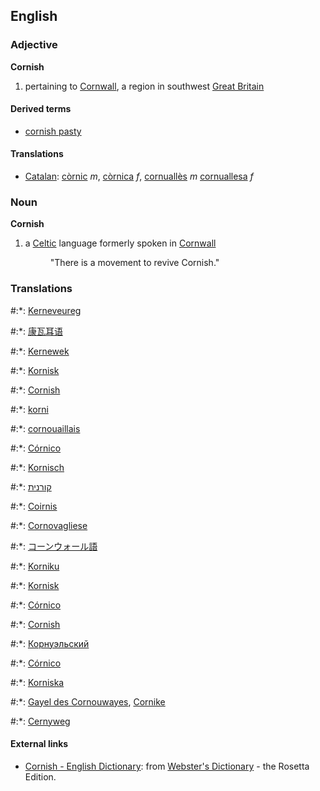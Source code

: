 ==English==
===Adjective===
'''Cornish'''

# pertaining to [[Cornwall]], a region in southwest [[Great Britain]]

====Derived terms====
*[[cornish pasty]]

====Translations====
*[[Catalan]]: [[còrnic]] ''m'', [[còrnica]] ''f'', [[cornuallès]] ''m'' [[cornuallesa]] ''f''

===Noun===
'''Cornish'''

# a [[Celtic]] language formerly spoken in [[Cornwall]]
#: "There is a movement to revive Cornish."

===Translations===
#:*{{br}}: [[Kerneveureg]]
#:*{{zh}}: [[康瓦耳语]]
#:*{{kw}}: [[Kernewek]]
#:*{{da}}: [[Kornisk]]
#:*{{en}}: [[Cornish]]
#:*{{fi}}: [[korni]]
#:*{{fr}}: [[cornouaillais]]
#:*{{gl}}: [[Córnico]]
#:*{{de}}: [[Kornisch]]
#:*{{he}}: [[קורנית]]
#:*{{ga}}: [[Coirnis]]
#:*{{it}}: [[Cornovagliese]]
#:*{{ja}}: [[コーンウォール語]]
#:*{{mt}}: [[Korniku]]
#:*{{no}}: [[Kornisk]]
#:*{{pt}}: [[Córnico]]
#:*{{ro}}: [[Cornish]]
#:*{{ru}}: [[Корнуэльский]]
#:*{{es}}: [[Córnico]]
#:*{{sv}}: [[Korniska]]
#:*{{wa}}: [[Gayel des Cornouwayes]], [[Cornike]]
#:*{{cy}}: [[Cernyweg]]

==== External links====
*[http://www.websters-online-dictionary.org/definition/Cornish-english/ Cornish - English Dictionary]: from [http://www.websters-online-dictionary.org/ Webster's Dictionary] - the Rosetta Edition.